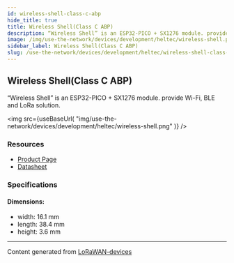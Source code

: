 ```yaml
---
id: wireless-shell-class-c-abp
hide_title: true
title: Wireless Shell(Class C ABP)
description: “Wireless Shell” is an ESP32-PICO + SX1276 module. provide Wi-Fi, BLE and LoRa solution.
image: /img/use-the-network/devices/development/heltec/wireless-shell.png
sidebar_label: Wireless Shell(Class C ABP)
slug: /use-the-network/devices/development/heltec/wireless-shell-class-c-abp
---
```



## Wireless Shell(Class C ABP)

“Wireless Shell” is an ESP32-PICO + SX1276 module. provide Wi-Fi, BLE and LoRa solution.

<img
src={useBaseUrl(
"img/use-the-network/devices/development/heltec/wireless-shell.png"
)}
/>

### Resources

- [Product Page](https://heltec.org/project/wireless-shell/)
- [Datasheet](https://heltec.org/project/wireless-shell/#1552557147424-7f1ec-5c651922-b0bb7490-e31d)

### Specifications

#### Dimensions:
- width: 16.1 mm
- length: 38.4 mm
- height: 3.6 mm



---
Content generated from [LoRaWAN-devices](https://github.com/TheThingsNetwork/lorawan-devices)